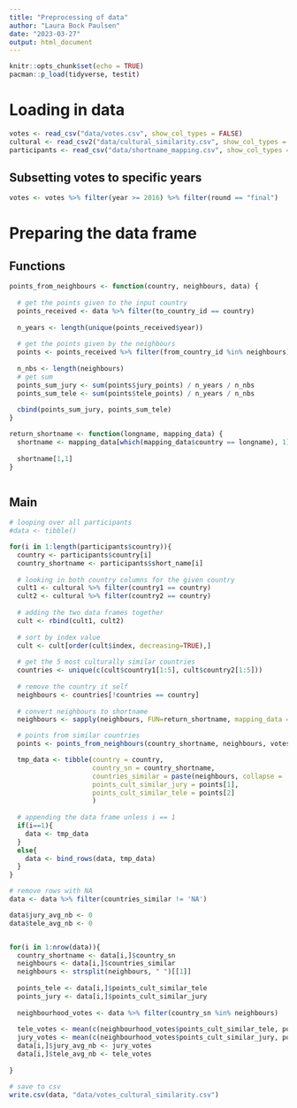 ```yaml
---
title: "Preprocessing of data"
author: "Laura Bock Paulsen"
date: "2023-03-27"
output: html_document
---
```


```r
knitr::opts_chunk$set(echo = TRUE)
pacman::p_load(tidyverse, testit)
```

# Loading in data

```r
votes <- read_csv("data/votes.csv", show_col_types = FALSE)
cultural <- read_csv2("data/cultural_similarity.csv", show_col_types = FALSE)
participants <- read_csv("data/shortname_mapping.csv", show_col_types = FALSE)
```

## Subsetting votes to specific years

```r
votes <- votes %>% filter(year >= 2016) %>% filter(round == "final")
```



# Preparing the data frame

## Functions
```r
points_from_neighbours <- function(country, neighbours, data) {
  
  # get the points given to the input country
  points_received <- data %>% filter(to_country_id == country)
  
  n_years <- length(unique(points_received$year))
    
  # get the points given by the neighbours
  points <- points_received %>% filter(from_country_id %in% neighbours)
  
  n_nbs <- length(neighbours)
  # get sum 
  points_sum_jury <- sum(points$jury_points) / n_years / n_nbs
  points_sum_tele <- sum(points$tele_points) / n_years / n_nbs
  
  cbind(points_sum_jury, points_sum_tele)
}

return_shortname <- function(longname, mapping_data) {
  shortname <- mapping_data[which(mapping_data$country == longname), 1]
  
  shortname[1,1]
}



```

## Main

```r
# looping over all participants
#data <- tibble()

for(i in 1:length(participants$country)){
  country <- participants$country[i]
  country_shortname <- participants$short_name[i]
  
  # looking in both country columns for the given country
  cult1 <- cultural %>% filter(country1 == country)
  cult2 <- cultural %>% filter(country2 == country)
  
  # adding the two data frames together
  cult <- rbind(cult1, cult2)
  
  # sort by index value
  cult <- cult[order(cult$index, decreasing=TRUE),]
  
  # get the 5 most culturally similar countries
  countries <- unique(c(cult$country1[1:5], cult$country2[1:5]))
  
  # remove the country it self
  neighbours <- countries[!countries == country]
  
  # convert neighbours to shortname
  neighbours <- sapply(neighbours, FUN=return_shortname, mapping_data = participants)

  # points from similar countries
  points <- points_from_neighbours(country_shortname, neighbours, votes)

  tmp_data <- tibble(country = country, 
                     country_sn = country_shortname, 
                     countries_similar = paste(neighbours, collapse = ' ', sep = ','),
                     points_cult_similar_jury = points[1],
                     points_cult_similar_tele = points[2]
                     )
  
  # appending the data frame unless i == 1
  if(i==1){
    data <- tmp_data
  }
  else{
    data <- bind_rows(data, tmp_data)
  }
}

# remove rows with NA
data <- data %>% filter(countries_similar != 'NA')
```


```r
data$jury_avg_nb <- 0
data$tele_avg_nb <- 0


for(i in 1:nrow(data)){
  country_shortname <- data[i,]$country_sn
  neighbours <- data[i,]$countries_similar
  neighbours <- strsplit(neighbours, " ")[[1]]
  
  points_tele <- data[i,]$points_cult_similar_tele
  points_jury <- data[i,]$points_cult_similar_jury
  
  neighbourhood_votes <- data %>% filter(country_sn %in% neighbours)
  
  tele_votes <- mean(c(neighbourhood_votes$points_cult_similar_tele, points_tele), na.rm = T)
  jury_votes <- mean(c(neighbourhood_votes$points_cult_similar_jury, points_jury), na.rm = T)
  data[i,]$jury_avg_nb <- jury_votes
  data[i,]$tele_avg_nb <- tele_votes
  
}
```


```r
# save to csv
write.csv(data, "data/votes_cultural_similarity.csv")
```


